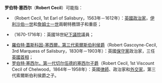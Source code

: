 '''罗伯特·塞西尔'''（'''Robert Cecil'''）可能指：
* {{link-en|羅伯特·塞西爾，第一代索爾斯伯里伯爵|Robert Cecil, 1st Earl of Salisbury}}（Robert Cecil, 1st Earl of Salisbury，1563年－1612年）：[[英國|英國]][[政治家|政治家]]，[[伊利沙伯一世|伊利沙伯一世]]和[[詹姆斯一世_(英格蘭)|詹姆士一世]]兩朝特務頭子和重臣；
* {{link-en|羅伯特·塞西爾 (下院議員)|Robert Cecil (MP)}}（1670-1716年）：英國18世紀[[英國下議院|下議院]]議員；
* [[羅伯特·蓋斯科因-塞西爾，第三代索爾斯伯利侯爵|羅伯特·蓋斯科因-塞西爾，第三代索爾斯伯利侯爵]]（Robert Gascoyne-Cecil, 3rd Marquess of Salisbury，1830年－1903年）：英國[[英國保守黨|保守黨]]政治家，三任[[英國首相|英國首相]]；
* [[罗伯特·塞西尔，第一代切尔伍德的塞西尔子爵|罗伯特·塞西尔，第一代切尔伍德的塞西尔子爵]]（Robert Cecil, 1st Viscount Cecil of Chelwood，1864年－1958年）：英國[[律師|律師]]、政治家和[[外交家|外交家]]，第三代索爾斯伯利侯爵之子。

{{Disambiguation|Cat=六字人名譯名消歧義}}